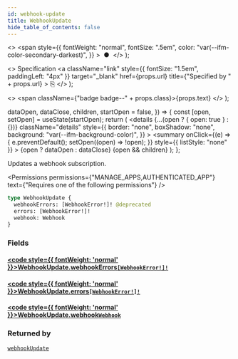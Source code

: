 ```yaml
---
id: webhook-update
title: WebhookUpdate
hide_table_of_contents: false
---
```


  <>
    <span
      style={{
        fontWeight: "normal",
        fontSize: ".5em",
        color: "var(--ifm-color-secondary-darkest)",
      }}
    >
      &nbsp;●&nbsp;
    </span>
  </>
);

  <>
    Specification
    <a
      className="link"
      style={{ fontSize: "1.5em", paddingLeft: "4px" }}
      target="\_blank"
      href={props.url}
      title={"Specified by " + props.url}
    >
      ⎘
    </a>
  </>
);

  <>
    <span className={"badge badge--" + props.class}>{props.text}</span>
  </>
);


  dataOpen,
  dataClose,
  children,
  startOpen = false,
}) => {
  const [open, setOpen] = useState(startOpen);
  return (
    <details
      {...(open ? { open: true } : {})}
      className="details"
      style={{
        border: "none",
        boxShadow: "none",
        background: "var(--ifm-background-color)",
      }}
    >
      <summary
        onClick={(e) => {
          e.preventDefault();
          setOpen((open) => !open);
        }}
        style={{ listStyle: "none" }}
      >
        {open ? dataOpen : dataClose}
      </summary>
      {open && children}
    </details>
  );
};

Updates a webhook subscription.

<Permissions
  permissions={"MANAGE_APPS,AUTHENTICATED_APP"}
  text={"Requires one of the following permissions"}
/>

```graphql
type WebhookUpdate {
  webhookErrors: [WebhookError!]! @deprecated
  errors: [WebhookError!]!
  webhook: Webhook
}
```

### Fields

#### [<code style={{ fontWeight: 'normal' }}>WebhookUpdate.<b>webhookErrors</b></code>](#)<Bullet />[`[WebhookError!]!`](../../../api-reference/webhooks/objects/webhook-error) <Badge class="secondary" text="deprecated"/> <Badge class="secondary" text="non-null"/> <Badge class="secondary" text="object"/>

> <Badge
>   class="warning"
>   text="DEPRECATED: This field will be removed in Saleor 4.0. Use `errors` field instead."
> />

#### [<code style={{ fontWeight: 'normal' }}>WebhookUpdate.<b>errors</b></code>](#)<Bullet />[`[WebhookError!]!`](../../../api-reference/webhooks/objects/webhook-error) <Badge class="secondary" text="non-null"/> <Badge class="secondary" text="object"/>

>

#### [<code style={{ fontWeight: 'normal' }}>WebhookUpdate.<b>webhook</b></code>](#)<Bullet />[`Webhook`](../../../api-reference/webhooks/objects/webhook) <Badge class="secondary" text="object"/>

>

### Returned by

[`webhookUpdate`](../../../api-reference/webhooks/mutations/webhook-update) <Badge class="secondary" text="mutation"/>

